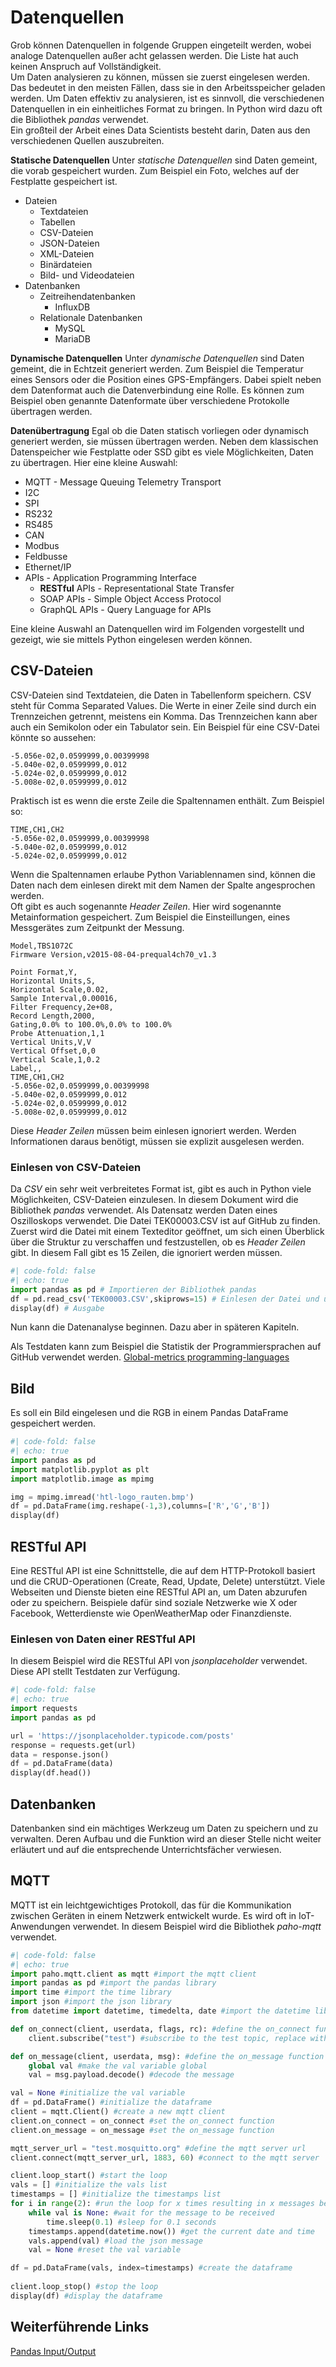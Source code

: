 # Datenquellen {#sec-data-sources}
Grob können Datenquellen in folgende Gruppen eingeteilt werden, wobei analoge Datenquellen außer acht gelassen werden. Die Liste hat auch keinen Anspruch auf Vollständigkeit.  
Um Daten analysieren zu können, müssen sie zuerst eingelesen werden. Das bedeutet in den meisten Fällen, dass sie in den Arbeitsspeicher geladen werden. Um Daten effektiv zu analysieren, ist es sinnvoll, die verschiedenen Datenquellen in ein einheitliches Format zu bringen. In Python wird dazu oft die Bibliothek *pandas* verwendet.  
Ein großteil der Arbeit eines Data Scientists besteht darin, Daten aus den verschiedenen Quellen auszubreiten. 

**Statische Datenquellen**
Unter *statische Datenquellen* sind Daten gemeint, die vorab gespeichert wurden. Zum Beispiel ein Foto, welches auf der Festplatte gespeichert ist.

+ Dateien  
    * Textdateien  
    * Tabellen  
    * CSV-Dateien  
    * JSON-Dateien  
    * XML-Dateien  
    * Binärdateien  
    * Bild- und Videodateien  
- Datenbanken  
  * Zeitreihendatenbanken  
    + InfluxDB
  * Relationale Datenbanken  
    + MySQL
    + MariaDB


**Dynamische Datenquellen**
Unter *dynamische Datenquellen* sind Daten gemeint, die in Echtzeit generiert werden. Zum Beispiel die Temperatur eines Sensors oder die Position eines GPS-Empfängers. Dabei spielt neben dem Datenformat auch die Datenverbindung eine Rolle. Es können zum Beispiel oben genannte Datenformate über verschiedene Protokolle übertragen werden.

**Datenübertragung**
Egal ob die Daten statisch vorliegen oder dynamisch generiert werden, sie müssen übertragen werden. Neben dem klassischen Datenspeicher wie Festplatte oder SSD gibt es viele Möglichkeiten, Daten zu übertragen. Hier eine kleine Auswahl:

* MQTT - Message Queuing Telemetry Transport
* I2C
* SPI
* RS232
* RS485
* CAN
* Modbus
* Feldbusse
* Ethernet/IP
* APIs - Application Programming Interface
    * **RESTful** APIs - Representational State Transfer
    * SOAP APIs - Simple Object Access Protocol  
    * GraphQL APIs - Query Language for APIs

Eine kleine Auswahl an Datenquellen wird im Folgenden vorgestellt und gezeigt, wie sie mittels Python eingelesen werden können.

## CSV-Dateien
CSV-Dateien sind Textdateien, die Daten in Tabellenform speichern. CSV steht für Comma Separated Values. Die Werte in einer Zeile sind durch ein Trennzeichen getrennt, meistens ein Komma. Das Trennzeichen kann aber auch ein Semikolon oder ein Tabulator sein.
Ein Beispiel für eine CSV-Datei könnte so aussehen:
```
-5.056e-02,0.0599999,0.00399998
-5.040e-02,0.0599999,0.012
-5.024e-02,0.0599999,0.012
-5.008e-02,0.0599999,0.012
```

Praktisch ist es wenn die erste Zeile die Spaltennamen enthält. Zum Beispiel so:
```
TIME,CH1,CH2
-5.056e-02,0.0599999,0.00399998
-5.040e-02,0.0599999,0.012
-5.024e-02,0.0599999,0.012
```
Wenn die Spaltennamen erlaube Python Variablennamen sind, können die Daten nach dem einlesen direkt mit dem Namen der Spalte angesprochen werden.  
Oft gibt es auch sogenannte *Header Zeilen*. Hier wird sogenannte Metainformation gespeichert. Zum Beispiel die Einsteillungen, eines Messgerätes zum Zeitpunkt der Messung.
```
Model,TBS1072C
Firmware Version,v2015-08-04-prequal4ch70_v1.3

Point Format,Y,
Horizontal Units,S,
Horizontal Scale,0.02,
Sample Interval,0.00016,
Filter Frequency,2e+08,
Record Length,2000,
Gating,0.0% to 100.0%,0.0% to 100.0%
Probe Attenuation,1,1
Vertical Units,V,V
Vertical Offset,0,0
Vertical Scale,1,0.2
Label,,
TIME,CH1,CH2
-5.056e-02,0.0599999,0.00399998
-5.040e-02,0.0599999,0.012
-5.024e-02,0.0599999,0.012
-5.008e-02,0.0599999,0.012
```

Diese *Header Zeilen* müssen beim einlesen ignoriert werden. Werden Informationen daraus benötigt, müssen sie explizit ausgelesen werden.

### Einlesen von CSV-Dateien
Da *CSV* ein sehr weit verbreitetes Format ist, gibt es auch in Python viele Möglichkeiten, CSV-Dateien einzulesen. In diesem Dokument wird die Bibliothek *pandas* verwendet. Als Datensatz werden Daten eines Oszilloskops verwendet. Die Datei TEK00003.CSV ist auf GitHub zu finden.  
Zuerst wird die Datei mit einem Texteditor geöffnet, um sich einen Überblick über die Struktur zu verschaffen und festzustellen, ob es *Header Zeilen* gibt. In diesem Fall gibt es 15 Zeilen, die ignoriert werden müssen. 

```python
#| code-fold: false
#| echo: true
import pandas as pd # Importieren der Bibliothek pandas
df = pd.read_csv('TEK00003.CSV',skiprows=15) # Einlesen der Datei und überspringen der ersten 15 Zeilen
display(df) # Ausgabe

```

Nun kann die Datenanalyse beginnen. Dazu aber in späteren Kapiteln.

Als Testdaten kann zum Beispiel die Statistik der Programmiersprachen auf GitHub verwendet werden.
[Global-metrics programming-languages](https://github.com/github/innovationgraph/blob/main/data/languages.csv)


## Bild
Es soll ein Bild eingelesen und die RGB in einem Pandas DataFrame gespeichert werden. 
```python
#| code-fold: false
#| echo: true
import pandas as pd
import matplotlib.pyplot as plt
import matplotlib.image as mpimg

img = mpimg.imread('htl-logo_rauten.bmp')
df = pd.DataFrame(img.reshape(-1,3),columns=['R','G','B'])
display(df)
```

## RESTful API
Eine RESTful API ist eine Schnittstelle, die auf dem HTTP-Protokoll basiert und die CRUD-Operationen (Create, Read, Update, Delete) unterstützt. Viele Webseiten und Dienste bieten eine RESTful API an, um Daten abzurufen oder zu speichern. Beispiele dafür sind soziale Netzwerke wie X oder Facebook, Wetterdienste wie OpenWeatherMap oder Finanzdienste.  

### Einlesen von Daten einer RESTful API
In diesem Beispiel wird die RESTful API von *jsonplaceholder* verwendet. Diese API stellt Testdaten zur Verfügung.
```python
#| code-fold: false
#| echo: true
import requests
import pandas as pd

url = 'https://jsonplaceholder.typicode.com/posts'
response = requests.get(url)
data = response.json()
df = pd.DataFrame(data)
display(df.head())

```



## Datenbanken
Datenbanken sind ein mächtiges Werkzeug um Daten zu speichern und zu verwalten. Deren Aufbau und die Funktion wird an dieser Stelle nicht weiter erläutert und auf die entsprechende Unterrichtsfächer verwiesen.

## MQTT
MQTT ist ein leichtgewichtiges Protokoll, das für die Kommunikation zwischen Geräten in einem Netzwerk entwickelt wurde. Es wird oft in IoT-Anwendungen verwendet. In diesem Beispiel wird die Bibliothek *paho-mqtt* verwendet.
```python
#| code-fold: false
#| echo: true
import paho.mqtt.client as mqtt #import the mqtt client
import pandas as pd #import the pandas library
import time #import the time library
import json #import the json library
from datetime import datetime, timedelta, date #import the datetime library

def on_connect(client, userdata, flags, rc): #define the on_connect function
    client.subscribe("test") #subscribe to the test topic, replace with your own topic

def on_message(client, userdata, msg): #define the on_message function
    global val #make the val variable global
    val = msg.payload.decode() #decode the message

val = None #initialize the val variable
df = pd.DataFrame() #initialize the dataframe
client = mqtt.Client() #create a new mqtt client
client.on_connect = on_connect #set the on_connect function
client.on_message = on_message #set the on_message function

mqtt_server_url = "test.mosquitto.org" #define the mqtt server url
client.connect(mqtt_server_url, 1883, 60) #connect to the mqtt server

client.loop_start() #start the loop
vals = [] #initialize the vals list
timestamps = [] #initialize the timestamps list
for i in range(2): #run the loop for x times resulting in x messages being received
    while val is None: #wait for the message to be received
        time.sleep(0.1) #sleep for 0.1 seconds
    timestamps.append(datetime.now()) #get the current date and time
    vals.append(val) #load the json message
    val = None #reset the val variable

df = pd.DataFrame(vals, index=timestamps) #create the dataframe
   
client.loop_stop() #stop the loop
display(df) #display the dataframe

```


## Weiterführende Links
[Pandas Input/Output](https://pandas.pydata.org/pandas-docs/stable/reference/io.html)